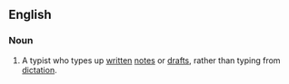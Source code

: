 ==English==

===Noun===
{{en-noun|head=[[copy]] [[typist]]|s}}

# A typist who types up [[written]] [[notes]] or [[drafts]], rather than typing from [[dictation]].